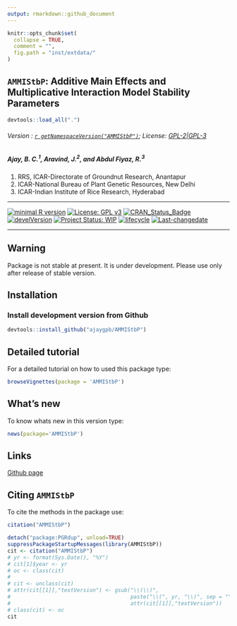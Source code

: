 ```yaml
---
output: rmarkdown::github_document
---
```


```r
knitr::opts_chunk$set(
  collapse = TRUE,
  comment = "",
  fig.path = "inst/extdata/"
)
```

## `AMMIStbP`: Additive Main Effects and Multiplicative Interaction Model Stability Parameters

```r
devtools::load_all(".")

```

###### Version : [`r getNamespaceVersion("AMMIStbP")`](https://ajaygpb.github.io/AMMIStbP/); License: [GPL-2|GPL-3](https://www.r-project.org/Licenses/)

##### *Ajay, B. C.^1^, Aravind, J.^2^, and Abdul Fiyaz, R.^3^*

1. RRS, ICAR-Directorate of Groundnut Research, Anantapur 
2. ICAR-National Bureau of Plant Genetic Resources, New Delhi
3. ICAR-Indian Institute of Rice Research, Hyderabad

***
[![minimal R version](https://img.shields.io/badge/R>%3D-3.0.2-6666ff.svg)](https://cran.r-project.org/)
[![License: GPL v3](https://img.shields.io/badge/License-GPL%20v3-blue.svg)](https://www.gnu.org/licenses/gpl-3.0)
[![CRAN_Status_Badge](https://www.r-pkg.org/badges/version-last-release/AMMIStbp)](https://cran.r-project.org/package=AMMIStbp)
<!-- [![rstudio mirror downloads](https://cranlogs.r-pkg.org/badges/grand-total/AMMIStbp?color=green)](https://CRAN.R-project.org/package=AMMIStbp) -->
<!-- [![packageversion](https://img.shields.io/badge/Package%20version-0.2.3.3-orange.svg)](https://github.com/ajaygpb/AMMIStbp) -->
[![develVersion](https://img.shields.io/badge/devel%20version-`r gsub("Version:\\s*", "", readLines(paste0("https://raw.githubusercontent.com/", "ajaygpb/AMMIStbp", "/master/DESCRIPTION"))[grep("Version:", readLines(paste0("https://raw.githubusercontent.com/", "ajaygpb/AMMIStbp", "/master/DESCRIPTION")))])`-orange.svg)](https://github.com/ajaygpb/AMMIStbp)
<!-- [![GitHub Download Count](https://github-basic-badges.herokuapp.com/downloads/ajaygpb/AMMIStbp/total.svg)] -->
[![Project Status: WIP](http://www.repostatus.org/badges/latest/wip.svg)](http://www.repostatus.org/#wip)
[![lifecycle](https://img.shields.io/badge/lifecycle-experimental-orange.svg)](https://www.tidyverse.org/lifecycle/#experimental)
[![Last-changedate](https://img.shields.io/badge/last%20change-`r gsub('-', '--', Sys.Date())`-yellowgreen.svg)](/commits/master)
<!-- [![Rdoc](http://www.rdocumentation.org/badges/version/AMMIStbp)](http://www.rdocumentation.org/packages/AMMIStbp) -->
<!-- [![Zenodo DOI](https://zenodo.org/badge/DOI/10.5281/zenodo.841963.svg)](https://doi.org/10.5281/zenodo.841963) -->
<!-- [![Analytics](https://pro-pulsar-193905.appspot.com/UA-116683292-1/welcome-page)](https://github.com/aravind-j/google-analytics-beacon) --> 



***

## Warning

Package is not stable at present. It is under development. Please use only after release of stable version.

## Installation

### Install development version from Github
```r
devtools::install_github("ajaygpb/AMMIStbP")
```

## Detailed tutorial
For a detailed tutorial on how to used this package type:

```r
browseVignettes(package = 'AMMIStbP')
```

## What's new
To know whats new in this version type:

```r
news(package='AMMIStbP')
```

## Links

<!-- [CRAN page](https://cran.r-project.org/package=AMMIStbP) -->

[Github page](https://github.com/ajaygpb/AMMIStbP)

<!-- [Github website](https://ajaygpb.github.io/AMMIStbP/) -->

<!-- [Zenodo DOI](https://doi.org/10.5281/zenodo.1310011) -->

## Citing `AMMIStbP`
To cite the methods in the package use:

```r
citation("AMMIStbP")
```

```r
detach("package:PGRdup", unload=TRUE)
suppressPackageStartupMessages(library(AMMIStbP))
cit <- citation("AMMIStbP")
# yr <- format(Sys.Date(), "%Y")
# cit[1]$year <- yr
# oc <- class(cit)
# 
# cit <- unclass(cit)
# attr(cit[[1]],"textVersion") <- gsub("\\(\\)",
#                                      paste("\\(", yr, "\\)", sep = ""),
#                                      attr(cit[[1]],"textVersion"))
# class(cit) <- oc
cit
```
